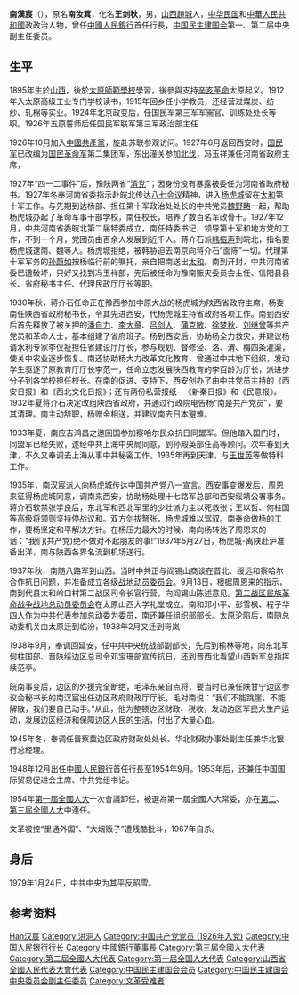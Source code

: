 {{Otheruses|other=名为王剑秋的其他人物|王剑秋}}
{{Infobox_officeholder
| name = 南漢宸
| image name = 1952-05 1952年 莫斯科国际经济会议 中国代表团团长南汉宸.png
| width = 165px
| now = [[中國人民銀行|中國人民銀行]]首任[[中國人民銀行|行長]]
| period = 1949年－1954年
| Sex = 男
| different name =
| party ={{CPC}}
| Native place = [[山西省|山西省]][[洪洞县|趙城]]
| date of birth = 1895年
| place of birth = {{QING}}[[山西省_(清)|山西省]][[洪洞县|趙城]]
| date of death = {{death date and age|1967|1|27|1895}}
| place of death = {{CHN-1949}}[[北京市|北京市]]
| spouse = 王友蘭
| relatives = 
| educate = 
| past = 
*[[中國人民銀行|中國人民銀行]]行長，1949年-1954年
*[[全國人民代表大會常務委員會|全國人民代表大會常務委員會]]委員，1954年-1965年
| work =
}}
'''南漢宸'''（{{bd|1895年||1967年|1月27日|catIdx=Nan南}}），原名'''南汝箕'''，化名'''王剑秋'''，男，[[山西省|山西]][[洪洞县|趙城]]人，[[中华民国|中华民国]]和[[中華人民共和國|中華人民共和國]]政政治人物，曾任[[中國人民銀行|中國人民銀行]]首任行長，[[中国民主建国会|中国民主建国会]]第一、第二届中央副主任委员。

== 生平 ==
1895年生於[[山西|山西]]，後於[[太原師範學校|太原師範學校]]學習，後參與支持[[辛亥革命|辛亥革命]]太原起义。1912年入太原高级工业专门学校读书，1915年回乡任小学教员，还经营过煤炭、纺纱、轧棉等实业。1924年北京政变后，任国民军第三军军需官、训练处处长等职。1926年五原誓师后任国民军联军第三军政治部主任

1926年10月加入[[中國共產黨|中國共產黨]]，旋赴苏联参观访问。1927年6月返回西安时，[[国民军|国民军]]已改编为[[国民革命军|国民革命军]]第二集团军，东出潼关参加[[北伐|北伐]]，冯玉祥兼任河南省政府主席，

1927年“四一二事件”后，豫陕两省“[[清党|清党]]”；因身份没有暴露被委任为河南省政府秘书。1927年冬奉河南省委指示赴皖北传达[[八七会议|八七会议]]精神，进入[[杨虎城|杨虎城]]留在[[太和县|太和]]第十军工作。与先期到达杨部、担任第十军政治处处长的中共党员[[魏野畴|魏野畴]]一起，帮助杨虎城办起了革命军事干部学校，南任校长，培养了数百名军政骨干。1927年12月，中共河南省委皖北第二届特委成立，南任特委书记，领导第十军和地方党的工作，不到一个月，党团员由百余人发展到近千人。蒋介石派[[韩振声|韩振声]]到皖北，指名要杨虎城逮南、魏等人。杨虎城拒绝，被韩胁迫去南京向蒋介石“面陈”一切。代理第十军军务的[[孙蔚如|孙蔚如]]按杨临行前的嘱托，亲自把南送出[[太和县|太和]]。南到开封，中共河南省委已遭破坏，只好又找到冯玉祥部，先后被任命为豫南赈灾委员会主任、信阳县县长、省府秘书主任、代理民政厅厅长等职。

1930年秋，蒋介石任命正在豫西参加中原大战的杨虎城为陕西省政府主席，杨委南任陕西省政府秘书长，令其先进西安，代杨虎城主持省政府各项工作。南到西安后首先释放了被关押的[[潘自力|潘自力]]、[[李大章|李大章]]、[[吕剑人|吕剑人]]、[[蒲克敏|蒲克敏]]、[[徐梦秋|徐梦秋]]、[[刘继曾|刘继曾]]等共产党员和革命人士，基本组建了省府班子。杨到西安后，协助杨全力救灾，并建议杨请水利专家李仪祉担任省建设厅厅长，参与规划、督修泾、洛、渭、梅四条灌渠，使关中农业逐步恢复。南还协助杨大力改革文化教育，曾通过中共地下组织，发动学生驱逐了原教育厅厅长李范一，任命立志发展陕西教育的李百龄为厅长，派进步分子到各学校担任校长。在南的促进、支持下，西安创办了由中共党员主持的《西安日报》和《西北文化日报》；还有两份私营报纸--《新秦日报》和《民意报》。1932年夏蒋介石决定改组陕西省政府，并通过行政院电告杨“南是共产党员”，要其清理。南主动辞职，杨赠金相送，并建议南去日本避难。

1933年夏，南应吉鸿昌之邀回国参加察哈尔民众抗日同盟军。但他踏入国门时，同盟军已经失败，遂经中共上海中央局同意，到孙殿英部任高等顾问。次年春到天津，不久又奉调去上海从事中共秘密工作。1935年再到天津，与[[王世英|王世英]]等做特科工作。

1935年，南汉宸派人向杨虎城传达中国共产党八一宣言。西安事变爆发后，周恩来征得杨虎城同意，调南来西安，协助杨处理十七路军总部和西安绥靖公署事务。蒋介石软禁张学良后，东北军和西北军里的少壮派力主以死救张；王以哲、何柱国等高级将领则坚持停战议和。双方剑拔弩张，杨虎城难以驾驭。南奉命做杨的工作，要杨坚定和平解决方针。在杨压力最大的时候，南向杨转达了周恩来的话：“我们(共产党)绝不做对不起朋友的事!”1937年5月27日，杨虎城-离陕赴沪准备出洋，南与陕西各界名流到机场送行。

1937年秋，南随八路军到山西。当时中共正与阎锡山商谈在晋北、绥远和察哈尔合作抗日问题，并准备成立各级[[战地动员委员会|战地动员委员会]]。9月13日，根据周恩来的指示，南到代县太和岭口村第二战区司令长官行营，向阎锡山陈述意见。[[第二战区民族革命战争战地总动员委员会|第二战区民族革命战争战地总动员委员会]]在太原山西大学礼堂成立。南和邓小平、彭雪枫、程子华四人作为中共代表参加总动委为委员，南还兼任组织部部长。太原沦陷后，南随总动委机关由太原迁到临汾，1938年2月又迁到岢岚

1938年9月，奉调回延安，任中共中央统战部副部长，先后到榆林等地，向东北军何柱国部、晋陕绥边区总司令邓宝珊部宣传抗日，还到晋西北看望山西新军总指挥续范亭。

皖南事变后，边区的外援完全断绝，毛泽东亲自点将，要当时已兼任陕甘宁边区参议会秘书长的南汉宸出任边区政府财政厅厅长。毛对南说：“我们不能跳崖，不能解散，我们要自己动手。”从此，他为整顿边区财政、税收，发动边区军民大生产运动，发展边区经济和保障边区人民的生活，付出了大量心血。

1945年冬，奉调任晋察冀边区政府财政处处长、华北财政办事处副主任兼华北银行总经理。

1948年12月出任[[中國人民銀行|中國人民銀行]]首任行長至1954年9月。1953年后，还兼任中国国际贸易促进会主席、中共党组书记。

1954年[[第一屆全國人民代表大會|第一屆全國人大]]一次會議卸任，被選為第一屆全國人大常委，亦在[[第二屆全國人民代表大會|第二]]、[[第三屆全國人民代表大會|第三屆全國人大]]中連任。

文革被控“里通外国”、“大烟贩子”遭残酷批斗，1967年自杀。

== 身后 ==
1979年1月24日，中共中央为其平反昭雪。

== 参考资料 ==
{{reflist}}

{{start box}}
{{s-gov|prc}}
{{s-new}}
{{s-title|[[中国人民银行|中国人民银行]]行长|1949年－1954年}}
{{s-after|[[曹菊如|曹菊如]]}}
{{s-civ}}
{{s-new}}
{{s-title|[[中国国际贸易促进委员会|中国国际贸易促进委员会]]主席|1952年5月－1967年}}
{{s-after|[[冀朝鼎|冀朝鼎]]}}
{{end box}}

{{中国人民银行行长}}
{{中央人民政府政务院}}
{{Navboxes
| title  = 南汉宸在[[中国民主建国会|中国民主建国会]]的职务
| list1  =
{{中国民主建国会总会委员会}}
{{中国民主建国会第一届中央委员会}}
{{中国民主建国会第二届中央委员会}}
}}
{{Navboxes
| title  = 南汉宸在[[中华全国工商业联合会|中华全国工商业联合会]]的职务
| list1  =
{{中华全国工商业联合会第一届执行委员会}}
}}

{{Authority control}}
{{DEFAULTSORT:Nan南}}
[[Category:南姓|Han汉宸]]
[[Category:洪洞人|Category:洪洞人]]
[[Category:中国共产党党员_(1926年入党)|Category:中国共产党党员 (1926年入党)]]
[[Category:中国人民银行行长|Category:中国人民银行行长]]
[[Category:中國銀行董事長|Category:中國銀行董事長]]
[[Category:第三屆全國人大代表|Category:第三屆全國人大代表]]
[[Category:第二屆全國人大代表|Category:第二屆全國人大代表]]
[[Category:第一届全国人大代表|Category:第一届全国人大代表]]
[[Category:山西省全國人民代表大會代表|Category:山西省全國人民代表大會代表]]
[[Category:中国民主建国会会员|Category:中国民主建国会会员]]
[[Category:中国民主建国会中央委员会副主任委员|Category:中国民主建国会中央委员会副主任委员]]
[[Category:文革受难者|Category:文革受难者]]